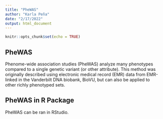 ```yaml
---
title: "PheWAS"
author: "Karla Peña"
date: "2/17/2022"
output: html_document
---
```


```r
knitr::opts_chunk$set(echo = TRUE)
```

## PheWAS

Phenome-wide association studies (PheWAS) analyze many phenotypes compared to a single genetic variant (or other attribute). This method was originally described using electronic medical record (EMR) data from EMR-linked in the Vanderbilt DNA biobank, BioVU, but can also be applied to other richly phenotyped sets.

## PheWAS in R Package

PheWAS can be ran in RStudio.





